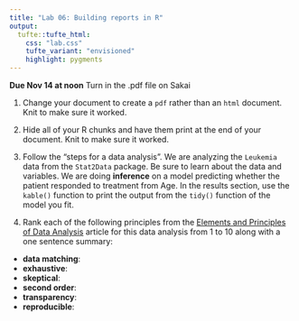 ```yaml
---
title: "Lab 06: Building reports in R" 
output: 
  tufte::tufte_html:
    css: "lab.css"
    tufte_variant: "envisioned"
    highlight: pygments
---
```


**Due Nov 14 at noon**
Turn in the .pdf file on Sakai

1. Change your document to create a `pdf` rather than an `html` document. Knit to make sure it worked.

2. Hide all of your R chunks and have them print at the end of your document. Knit to make sure it worked.

3. Follow the "steps for a data analysis". We are analyzing the `Leukemia` data from the `Stat2Data` package. Be sure to learn about the data and variables. We are doing **inference** on a model predicting whether the patient responded to treatment from Age. In the results section, use the `kable()` function to print the output from the `tidy()` function of the model you fit.

4. Rank each of the following principles from the [Elements and Principles of Data Analysis](https://arxiv.org/pdf/1903.07639.pdf) article for this data analysis from 1 to 10 along with a one sentence summary:

- **data matching**: 
- **exhaustive**: 
- **skeptical**:
- **second order**:
- **transparency**:
- **reproducible**:
